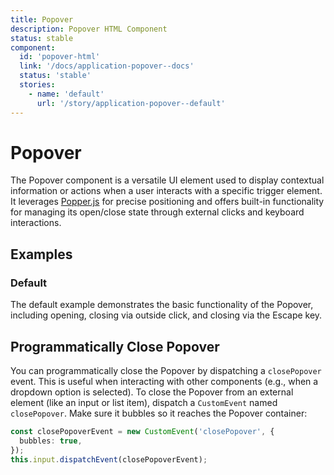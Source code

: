 ```yaml
---
title: Popover
description: Popover HTML Component
status: stable
component:
  id: 'popover-html'
  link: '/docs/application-popover--docs'
  status: 'stable'
  stories:
    - name: 'default'
      url: '/story/application-popover--default'
---
```


# Popover

The Popover component is a versatile UI element used to display contextual information or actions when a user interacts with a specific trigger element. It leverages [Popper.js](https://popper.js.org/docs/v2/) for precise positioning and offers built-in functionality for managing its open/close state through external clicks and keyboard interactions.

<Section current="html" >

<ComponentPreview>
  <PopoverSample />
</ComponentPreview>

## Examples

### Default

The default example demonstrates the basic functionality of the Popover, including opening, closing via outside click, and closing via the Escape key.

<StorybookFrame className="h-max" componentId="popover-html" story="default" />

## Programmatically Close Popover

You can programmatically close the Popover by dispatching a `closePopover` event. This is useful when interacting with other components (e.g., when a dropdown option is selected).
To close the Popover from an external element (like an input or list item), dispatch a `CustomEvent` named `closePopover`. Make sure it bubbles so it reaches the Popover container:

```ts
const closePopoverEvent = new CustomEvent('closePopover', {
  bubbles: true,
});
this.input.dispatchEvent(closePopoverEvent);
```

</Section>
